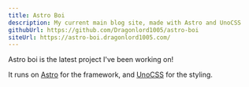 ```yaml
---
title: Astro Boi
description: My current main blog site, made with Astro and UnoCSS
githubUrl: https://github.com/Dragonlord1005/astro-boi
siteUrl: https://astro-boi.dragonlord1005.com/
---
```


Astro boi is the latest project I've been working on!

It runs on [Astro](https://astro.build/) for the framework, and [UnoCSS](https://uno.antfu.me) for the styling.
